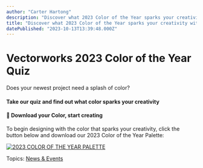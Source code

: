 ```yaml
---
author: "Carter Hartong"
description: "Discover what 2023 Color of the Year sparks your creativity with this quiz."
title: "Discover what 2023 Color of the Year sparks your creativity with this quiz." 
datePublished: "2023-10-13T13:39:48.000Z"
---
```

# Vectorworks 2023 Color of the Year Quiz

Does your newest project need a splash of color?

#### Take our quiz and find out what color sparks your creativity

#### 🎨 Download your Color, start creating

To begin designing with the color that sparks your creativity, click the button below and download our 2023 Color of the Year Palette:

[![2023 COLOR OF THE YEAR PALETTE](https://no-cache.hubspot.com/cta/default/3018241/c9cec335-714d-46dd-af4d-d4efab2bbbd0.png)](https://cta-redirect.hubspot.com/cta/redirect/3018241/c9cec335-714d-46dd-af4d-d4efab2bbbd0) 

 Topics: [News & Events](https://blog.vectorworks.net/topic/news-events) 

 